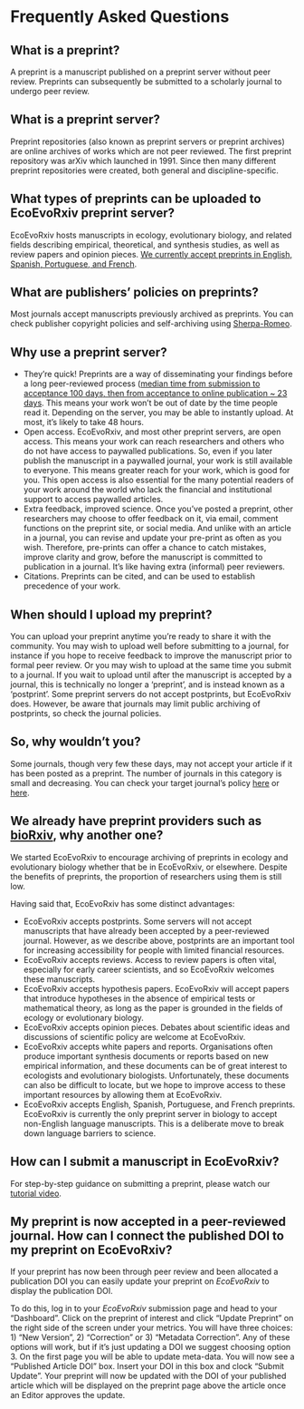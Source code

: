 # Frequently Asked Questions 

## What is a preprint? {#whatispreprint}
A preprint is a manuscript published on a preprint server without peer review. Preprints can subsequently be submitted to a scholarly journal to undergo peer review.

## What is a preprint server? {#whatispreprintserver}
Preprint repositories (also known as preprint servers or preprint archives) are online archives of works which are not peer reviewed. The first preprint repository was arXiv which launched in 1991. Since then many different preprint repositories were created, both general and discipline-specific.

## What types of preprints can be uploaded to EcoEvoRxiv preprint server? {#preprinttypes}
EcoEvoRxiv hosts manuscripts in ecology, evolutionary biology, and related fields describing empirical, theoretical, and synthesis studies, as well as review papers and opinion pieces. [We currently accept preprints in English, Spanish, Portuguese, and French](https://www.sortee.org/blog/2023/04/18/2023_ecoevorxiv_languages/). 

## What are publishers' policies on preprints? {#publisherpolicies}
Most journals accept manuscripts previously archived as preprints. You can check publisher copyright policies and self-archiving using [Sherpa-Romeo](https://v2.sherpa.ac.uk/romeo/).

## Why use a preprint server? {#whypreprints}
 - They’re quick! Preprints are a way of disseminating your findings before a long peer-reviewed process ([median time from submission to acceptance 100 days, then from acceptance to online publication ~ 23 days](https://doi.org/10.1038/530148a). This means your work won’t be out of date by the time people read it. Depending on the server, you may be able to instantly upload. At most, it’s likely to take 48 hours.  
 - Open access. EcoEvoRxiv, and most other preprint servers, are open access. This means your work can reach researchers and others who do not have access to paywalled publications. So, even if you later publish the manuscript in a paywalled journal, your work is still available to everyone. This means greater reach for your work, which is good for you. This open access is also  essential for the many potential readers of your work around the world who lack the financial and institutional support to access paywalled articles.  
 - Extra feedback, improved science. Once you’ve posted a preprint, other researchers may choose to offer feedback on it, via email, comment functions on the preprint site, or social media. And unlike with an article in a journal, you can revise and update your pre-print as often as you wish. Therefore, pre-prints can  offer a chance to catch mistakes, improve clarity and grow, before the manuscript is committed to publication in a journal. It’s like having extra (informal) peer reviewers.  
 - Citations. Preprints can be cited, and can be used to establish precedence of your work.  
 
## When should I upload my preprint? {#whenupload}
You can upload your preprint anytime  you’re ready to share it with the community. You may wish to upload well before submitting to a journal, for instance if you hope to receive feedback to improve the manuscript prior to formal peer review. Or you may wish to upload at the same time you submit to a journal.  If you wait to upload until after the manuscript is accepted by a journal, this is technically no longer a ‘preprint’, and is instead known as a ‘postprint’. Some preprint servers do not accept postprints, but EcoEvoRxiv does. However, be aware that journals may limit public archiving of postprints, so check the journal policies.  

## So, why wouldn’t you? {#whynot}
Some journals, though very few these days, may not accept your article if it has been posted as a preprint. The number of journals in this category is small and decreasing.  You can check your target journal's policy [here](https://en.wikipedia.org/wiki/List_of_academic_journals_by_preprint_policy) or [here](https://v2.sherpa.ac.uk/romeo/).  

## We already have preprint providers such as [bioRxiv](https://www.biorxiv.org/), why another one? {#whyecoevorxiv}
We started EcoEvoRxiv to encourage archiving of preprints in ecology and evolutionary biology whether that be in EcoEvoRxiv, or elsewhere. Despite the benefits of preprints, the proportion of researchers using them is still low. 

Having said that, EcoEvoRxiv has some distinct advantages:  

 - EcoEvoRxiv accepts postprints. Some servers will not accept manuscripts that have already been accepted by a peer-reviewed journal. However, as we describe above, postprints are an important tool for increasing accessibility for people with limited financial resources.
 - EcoEvoRxiv accepts reviews.  Access to review papers is often vital, especially for early career scientists, and so EcoEvoRxiv welcomes these manuscripts. 
 - EcoEvoRxiv accepts hypothesis papers.  EcoEvoRxiv will accept papers that introduce hypotheses in the absence of empirical tests or mathematical theory, as long as the paper is grounded in the fields of ecology or evolutionary biology.
 - EcoEvoRxiv accepts opinion pieces.  Debates about scientific ideas and discussions of scientific policy are welcome at EcoEvoRxiv.
 - EcoEvoRxiv accepts white papers and reports.  Organisations often produce important synthesis documents or reports based on new empirical information, and these documents can be of great interest to ecologists and evolutionary biologists. Unfortunately, these documents can also be difficult to locate, but we hope to improve access to these important resources by allowing them at EcoEvoRxiv. 
 - EcoEvoRxiv accepts English, Spanish, Portuguese, and French preprints. EcoEvoRxiv is currently the only preprint server in biology to accept non-English language manuscripts. This is a deliberate move to break down language barriers to science.

## How can I submit a manuscript in EcoEvoRxiv? {#submitting}
For step-by-step guidance on submitting a preprint, please watch our [tutorial video](https://www.youtube.com/watch?v=CUSbYNNrXuU). 

## My preprint is now accepted in a peer-reviewed journal. How can I connect the published DOI to my preprint on EcoEvoRxiv? {#published-doi}
If your preprint has now been through peer review and been allocated a publication DOI you can easily update your preprint on *EcoEvoRxiv* to display the publication DOI. 

To do this, log in to your *EcoEvoRxiv* submission page and head to your "Dashboard". Click on the preprint of interest and click "Update Preprint" on the right side of the screen under your metrics. You will have three choices: 1) "New Version", 2) "Correction" or 3) "Metadata Correction". Any of these options will work, but if it's just updating a DOI we suggest choosing option 3. On the first page you will be able to update meta-data. You will now see a "Published Article DOI" box. Insert your DOI in this box and clock "Submit Update". Your preprint will now be updated with the DOI of your published article which will be displayed on the preprint page above the article once an Editor approves the update. 